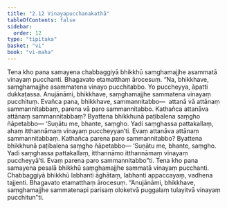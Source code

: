 ```yaml
---
title: "2.12 Vinayapucchanakathā"
tableOfContents: false
sidebar:
  order: 12
type: "tipitaka"
basket: "vi"
book: "vi-maha"
---
```



<DynamicBreadcrumb />

<Division number="151" book="vi-maha" e="ch" v="3" p="152">

<Paragraph number="629" book="vi-maha">
Tena kho pana samayena chabbaggiyā bhikkhū saṃghamajjhe asammatā vinayaṃ pucchanti. Bhagavato etamatthaṃ ārocesuṃ. “Na, bhikkhave, saṃghamajjhe asammatena vinayo pucchitabbo. Yo puccheyya, āpatti dukkaṭassa. Anujānāmi, bhikkhave, saṃghamajjhe sammatena vinayaṃ pucchituṃ. Evañca pana, bhikkhave, sammannitabbo—  attanā vā attānaṃ sammannitabbaṃ, parena vā paro sammannitabbo. Kathañca attanāva attānaṃ sammannitabbaṃ? Byattena bhikkhunā paṭibalena saṃgho ñāpetabbo—
</Paragraph>

<Paragraph number="630" book="vi-maha">
‘Suṇātu me, bhante, saṃgho. Yadi saṃghassa pattakallaṃ, ahaṃ itthannāmaṃ vinayaṃ puccheyyan’ti. Evaṃ attanāva attānaṃ sammannitabbaṃ.
</Paragraph>

<Paragraph number="631" book="vi-maha">
Kathañca parena paro sammannitabbo? Byattena bhikkhunā paṭibalena saṃgho ñāpetabbo—
</Paragraph>

<Paragraph number="632" book="vi-maha">
‘Suṇātu me, bhante, saṃgho. Yadi saṃghassa pattakallaṃ, itthannāmo itthannāmaṃ vinayaṃ puccheyyā’ti. Evaṃ parena paro sammannitabbo”ti.
</Paragraph>

<Paragraph number="633" book="vi-maha">
Tena kho pana samayena pesalā bhikkhū saṃghamajjhe sammatā vinayaṃ pucchanti. Chabbaggiyā bhikkhū labhanti āghātaṃ, labhanti appaccayaṃ, vadhena tajjenti. Bhagavato etamatthaṃ ārocesuṃ. “Anujānāmi, bhikkhave, saṃghamajjhe sammatenapi parisaṃ oloketvā puggalaṃ tulayitvā vinayaṃ pucchitun”ti.
</Paragraph>
</Division>